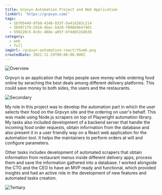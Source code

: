 ```yaml
---
title: Grpvyn Automation Project and Web Application
linkUrl: 'https://grpvyn.com/'
tags:
  - 1bf05449-9fb0-4348-833f-5e41d283c214
  - 385071f9-2914-4bec-b420-f09669647401
  - 550220c5-0c8c-488e-a05f-bf4d6515db39
category:
  - web
  - full
imgUrl: /grpvyn-automation-react/thumb.png
createdDate: 2022-11-29T08:00:00.000Z
---
```


![Overview](/grpvyn-automation-react/2.jpg)

Grpvyn is an application that helps people save money while ordering food online by seraching the best deals among different delivery platforms. This could save money to both sides, the users and the restaurants.

![Secondary](/grpvyn-automation-react/1.jpg)

My role in this project was to develop the automation part in which the user selects their food on the Grpvyn site and the ordering on user's behalf. This was made using Node.js scrapers on top of Playwright automation library. My tasks also included development of a backend server that handle the incoming food order requests, obtain information from the database and also present it in a user friendly way on a React web application for the automation tool. It helps the maintainers to perform orders at will and configure parameters.

Other tasks includes development of automated scrapers that obtain information from restaurant menus inside different delivery apps, process them and save the information gathered into a database. I worked alongside the CTO and the CEO to have an MVP ready and functional, which provided insights and had an active role in the development of new features and automated tasks creation.

![Tertiary](/grpvyn-automation-react/3.jpg)

